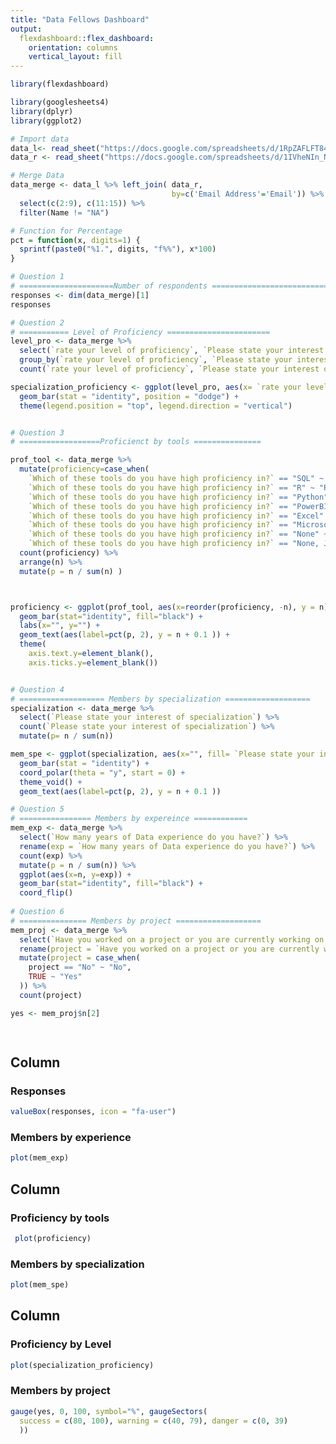 ```yaml
---
title: "Data Fellows Dashboard"
output: 
  flexdashboard::flex_dashboard:
    orientation: columns
    vertical_layout: fill
---
```


```r
library(flexdashboard)

library(googlesheets4)
library(dplyr)
library(ggplot2)

# Import data
data_l<- read_sheet("https://docs.google.com/spreadsheets/d/1RpZAFLFT84gitnUg9s0mB0KEcYTuIWr9jKrpdj4vSo8/edit#gid=1061786364")
data_r <- read_sheet("https://docs.google.com/spreadsheets/d/1IVheNIn_Ns1w4kUd1-IMI3aVEUCui5N94JLQXBnDtCQ/edit#gid=908840308")

# Merge Data
data_merge <- data_l %>% left_join( data_r, 
                                    by=c('Email Address'='Email')) %>%
  select(c(2:9), c(11:15)) %>%
  filter(Name != "NA")

# Function for Percentage
pct = function(x, digits=1) {
  sprintf(paste0("%1.", digits, "f%%"), x*100)
}

# Question 1
# =====================Number of respondents ============================
responses <- dim(data_merge)[1]
responses

# Question 2
# =========== Level of Proficiency =======================
level_pro <- data_merge %>%
  select(`rate your level of proficiency`, `Please state your interest of specialization`) %>%
  group_by(`rate your level of proficiency`, `Please state your interest of specialization`) %>%
  count(`rate your level of proficiency`, `Please state your interest of specialization`)

specialization_proficiency <- ggplot(level_pro, aes(x= `rate your level of proficiency`,y=n, fill=`Please state your interest of specialization`)) + 
  geom_bar(stat = "identity", position = "dodge") +
  theme(legend.position = "top", legend.direction = "vertical")


# Question 3 
# ==================Proficienct by tools ===============

prof_tool <- data_merge %>% 
  mutate(proficiency=case_when(
    `Which of these tools do you have high proficiency in?` == "SQL" ~ "SQL",
    `Which of these tools do you have high proficiency in?` == "R" ~ "R",
    `Which of these tools do you have high proficiency in?` == "Python" ~ "Python",
    `Which of these tools do you have high proficiency in?` == "PowerBI" ~ "PowerBI",
    `Which of these tools do you have high proficiency in?` == "Excel" ~ "Excel",
    `Which of these tools do you have high proficiency in?` == "Microsoft Excel" ~ "Excel",
    `Which of these tools do you have high proficiency in?` == "None" ~ "None",
    `Which of these tools do you have high proficiency in?` == "None, Just Excel" ~ "Excel")) %>%
  count(proficiency) %>%
  arrange(n) %>%
  mutate(p = n / sum(n) )



proficiency <- ggplot(prof_tool, aes(x=reorder(proficiency, -n), y = n)) + 
  geom_bar(stat="identity", fill="black") + 
  labs(x="", y="") + 
  geom_text(aes(label=pct(p, 2), y = n + 0.1 )) + 
  theme(
    axis.text.y=element_blank(),
    axis.ticks.y=element_blank()) 


# Question 4 
# =================== Members by specialization ===================
specialization <- data_merge %>%
  select(`Please state your interest of specialization`) %>%
  count(`Please state your interest of specialization`) %>%
  mutate(p= n / sum(n))

mem_spe <- ggplot(specialization, aes(x="", fill= `Please state your interest of specialization`, y=n)) +
  geom_bar(stat = "identity") +
  coord_polar(theta = "y", start = 0) +
  theme_void() +
  geom_text(aes(label=pct(p, 2), y = n + 0.1 )) 

# Question 5
# ================ Members by expereince ============
mem_exp <- data_merge %>%
  select(`How many years of Data experience do you have?`) %>%
  rename(exp = `How many years of Data experience do you have?`) %>%
  count(exp) %>% 
  mutate(p = n / sum(n)) %>%
  ggplot(aes(x=n, y=exp)) +
  geom_bar(stat="identity", fill="black") +
  coord_flip() 
  
# Question 6 
# =============== Members by project ===================
mem_proj <- data_merge %>%
  select(`Have you worked on a project or you are currently working on one?`) %>%
  rename(project = `Have you worked on a project or you are currently working on one?`) %>%
  mutate(project = case_when(
    project == "No" ~ "No",
    TRUE ~ "Yes"
  )) %>%
  count(project)

yes <- mem_proj$n[2]

  

```

## Column {data-width="300"}

### Responses

```r
valueBox(responses, icon = "fa-user")
```

### Members by experience
```r
plot(mem_exp)
```

## Column {data-width="350"}

### Proficiency by tools

```r
 plot(proficiency)
```

### Members by specialization
```r
plot(mem_spe)
```

## Column {data-width="350"}

### Proficiency by Level

```r
plot(specialization_proficiency)
```

### Members by project

```r
gauge(yes, 0, 100, symbol="%", gaugeSectors(
  success = c(80, 100), warning = c(40, 79), danger = c(0, 39)
  ))
```
